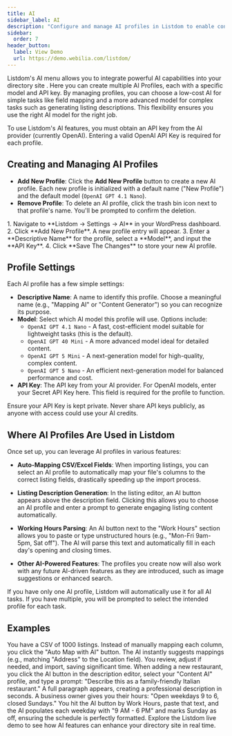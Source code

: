 ```yaml
---
title: AI
sidebar_label: AI
description: "Configure and manage AI profiles in Listdom to enable content generation, auto-mapping of fields, and other AI-powered features."
sidebar:
  order: 7
header_button:
  label: View Demo
  url: https://demo.webilia.com/listdom/
---
```


Listdom's AI menu allows you to integrate powerful AI capabilities into your directory site <Badge text="New" />. Here you can create multiple AI Profiles, each with a specific model and API key. By managing profiles, you can choose a low-cost AI for simple tasks like field mapping and a more advanced model for complex tasks such as generating listing descriptions. This flexibility ensures you use the right AI model for the right job.

<Aside type="note">
To use Listdom's AI features, you must obtain an API key from the AI provider (currently OpenAI). Entering a valid OpenAI API Key is required for each profile.
</Aside>

## Creating and Managing AI Profiles

- **Add New Profile**: Click the **Add New Profile** button to create a new AI profile. Each new profile is initialized with a default name ("New Profile") and the default model (`OpenAI GPT 4.1 Nano`).
- **Remove Profile**: To delete an AI profile, click the trash bin icon next to that profile's name. You'll be prompted to confirm the deletion.

<Steps>
1. Navigate to **Listdom → Settings → AI** in your WordPress dashboard.
2. Click **Add New Profile**. A new profile entry will appear.
3. Enter a **Descriptive Name** for the profile, select a **Model**, and input the **API Key**.
4. Click **Save The Changes** to store your new AI profile.
</Steps>

## Profile Settings

Each AI profile has a few simple settings:

- **Descriptive Name**: A name to identify this profile. Choose a meaningful name (e.g., "Mapping AI" or "Content Generator") so you can recognize its purpose.
- **Model**: Select which AI model this profile will use. Options include:
    - `OpenAI GPT 4.1 Nano` - A fast, cost-efficient model suitable for lightweight tasks (this is the default).
    - `OpenAI GPT 40 Mini` - A more advanced model ideal for detailed content.
    - `OpenAI GPT 5 Mini` - A next-generation model for high-quality, complex content.
    - `OpenAI GPT 5 Nano` - An efficient next-generation model for balanced performance and cost.
- **API Key**: The API key from your AI provider. For OpenAI models, enter your Secret API Key here. This field is required for the profile to function.

<Aside type="caution">
Ensure your API Key is kept private. Never share API keys publicly, as anyone with access could use your AI credits.
</Aside>

## Where AI Profiles Are Used in Listdom

Once set up, you can leverage AI profiles in various features:

- **Auto-Mapping CSV/Excel Fields**: When importing listings, you can select an AI profile to automatically map your file's columns to the correct listing fields, drastically speeding up the import process.

- **Listing Description Generation**: In the listing editor, an AI button appears above the description field. Clicking this allows you to choose an AI profile and enter a prompt to generate engaging listing content automatically.

- **Working Hours Parsing**: An AI button next to the "Work Hours" section allows you to paste or type unstructured hours (e.g., "Mon-Fri 9am-5pm, Sat off"). The AI will parse this text and automatically fill in each day's opening and closing times.

- **Other AI-Powered Features**: The profiles you create now will also work with any future AI-driven features as they are introduced, such as image suggestions or enhanced search.

<Aside type="tip">
If you have only one AI profile, Listdom will automatically use it for all AI tasks. If you have multiple, you will be prompted to select the intended profile for each task.
</Aside>

## Examples

<CardGrid>
  <Card title="Automated Field Mapping with AI">
    You have a CSV of 1000 listings. Instead of manually mapping each column, you click the "Auto Map with AI" button. The AI instantly suggests mappings (e.g., matching "Address" to the Location field). You review, adjust if needed, and import, saving significant time.
  </Card>
  <Card title="Generating a Listing Description">
    When adding a new restaurant, you click the AI button in the description editor, select your "Content AI" profile, and type a prompt: "Describe this as a family-friendly Italian restaurant." A full paragraph appears, creating a professional description in seconds.
  </Card>
  <Card title="Quickly Filling Work Hours">
    A business owner gives you their hours: "Open weekdays 9 to 6, closed Sundays." You hit the AI button by Work Hours, paste that text, and the AI populates each weekday with "9 AM - 6 PM" and marks Sunday as off, ensuring the schedule is perfectly formatted.
  </Card>
</CardGrid>

<LinkCard href="https://demo.webilia.com/listdom/">
  Explore the Listdom live demo to see how AI features can enhance your directory site in real time.
</LinkCard>